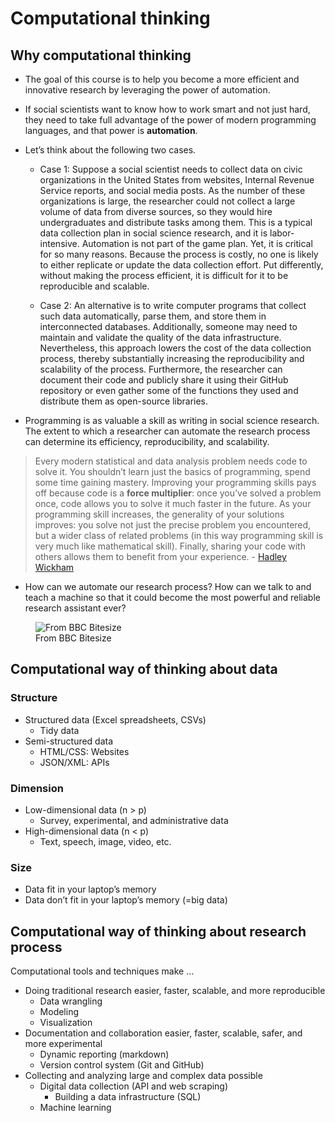# Computational thinking {#motivation}

## Why computational thinking 

- The goal of this course is to help you become a more efficient and innovative research by leveraging the power of automation. 

- If social scientists want to know how to work smart and not just hard, they need to take full advantage of the power of modern programming languages, and that power is **automation**. 

- Let's think about the following two cases.

  - Case 1: Suppose a social scientist needs to collect data on civic organizations in the United States from websites, Internal Revenue Service reports, and social media posts. As the number of these organizations is large, the researcher could not collect a large volume of data from diverse sources, so they would hire undergraduates and distribute tasks among them. This is a typical data collection plan in social science research, and it is labor-intensive. Automation is not part of the game plan. Yet, it is critical for so many reasons. Because the process is costly, no one is likely to either replicate or update the data collection effort. Put differently, without making the process efficient, it is difficult for it to be reproducible and scalable. 

  - Case 2: An alternative is to write computer programs that collect such data automatically, parse them, and store them in interconnected databases. Additionally, someone may need to maintain and validate the quality of the data infrastructure. Nevertheless, this approach lowers the cost of the data collection process, thereby substantially increasing the reproducibility and scalability of the process. Furthermore, the researcher can document their code and publicly share it using their GitHub repository or even gather some of the functions they used and distribute them as open-source libraries. 
  
- Programming is as valuable a skill as writing in social science research. The extent to which a researcher can automate the research process can determine its efficiency, reproducibility, and scalability.
  
> Every modern statistical and data analysis problem needs code to solve it. You shouldn’t learn just the basics of programming, spend some time gaining mastery. Improving your programming skills pays off because code is a **force multiplier**: once you’ve solved a problem once, code allows you to solve it much faster in the future. As your programming skill increases, the generality of your solutions improves: you solve not just the precise problem you encountered, but a wider class of related problems (in this way programming skill is very much like mathematical skill). Finally, sharing your code with others allows them to benefit from your experience. - [Hadley Wickham](https://imstat.org/2014/12/16/hadley-wickham-impact-the-world-by-being-useful/) 

- How can we automate our research process? How can we talk to and teach a machine so that it could become the most powerful and reliable research assistant ever?

![From BBC Bitesize](https://bam.files.bbci.co.uk/bam/live/content/znmb87h/large)

## Computational way of thinking about data 

### Structure 
- Structured data (Excel spreadsheets, CSVs)
  - Tidy data 
- Semi-structured data 
  - HTML/CSS: Websites 
  - JSON/XML: APIs

### Dimension
- Low-dimensional data (n > p)
  - Survey, experimental, and administrative data 
- High-dimensional data (n < p)
  - Text, speech, image, video, etc. 

### Size 
- Data fit in your laptop's memory 
- Data don't fit in your laptop's memory (=big data)

## Computational way of thinking about research process

Computational tools and techniques make ... 

- Doing traditional research easier, faster, scalable, and more reproducible
  - Data wrangling 
  - Modeling 
  - Visualization 
- Documentation and collaboration easier, faster, scalable, safer, and more experimental 
  - Dynamic reporting (markdown)
  - Version control system (Git and GitHub)
- Collecting and analyzing large and complex data possible 
  - Digital data collection (API and web scraping)
      - Building a data infrastructure (SQL)
  - Machine learning 
